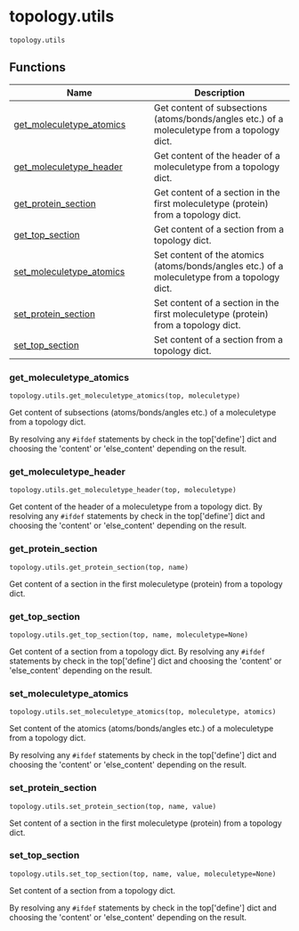 # topology.utils { #kimmdy.topology.utils }

`topology.utils`

## Functions

| Name | Description |
| --- | --- |
| [get_moleculetype_atomics](#kimmdy.topology.utils.get_moleculetype_atomics) | Get content of subsections (atoms/bonds/angles etc.) of a moleculetype from a topology dict. |
| [get_moleculetype_header](#kimmdy.topology.utils.get_moleculetype_header) | Get content of the header of a moleculetype from a topology dict. |
| [get_protein_section](#kimmdy.topology.utils.get_protein_section) | Get content of a section in the first moleculetype (protein) from a topology dict. |
| [get_top_section](#kimmdy.topology.utils.get_top_section) | Get content of a section from a topology dict. |
| [set_moleculetype_atomics](#kimmdy.topology.utils.set_moleculetype_atomics) | Set content of the atomics (atoms/bonds/angles etc.) of a moleculetype from a topology dict. |
| [set_protein_section](#kimmdy.topology.utils.set_protein_section) | Set content of a section in the first moleculetype (protein) from a topology dict. |
| [set_top_section](#kimmdy.topology.utils.set_top_section) | Set content of a section from a topology dict. |

### get_moleculetype_atomics { #kimmdy.topology.utils.get_moleculetype_atomics }

`topology.utils.get_moleculetype_atomics(top, moleculetype)`

Get content of subsections (atoms/bonds/angles etc.) of a moleculetype from a topology dict.

By resolving any `#ifdef` statements by check in the top[&#x27;define&#x27;] dict
and choosing the &#x27;content&#x27; or &#x27;else_content&#x27; depending on the result.

### get_moleculetype_header { #kimmdy.topology.utils.get_moleculetype_header }

`topology.utils.get_moleculetype_header(top, moleculetype)`

Get content of the header of a moleculetype from a topology dict.
By resolving any `#ifdef` statements by check in the top[&#x27;define&#x27;] dict
and choosing the &#x27;content&#x27; or &#x27;else_content&#x27; depending on the result.

### get_protein_section { #kimmdy.topology.utils.get_protein_section }

`topology.utils.get_protein_section(top, name)`

Get content of a section in the first moleculetype (protein) from a topology dict.

### get_top_section { #kimmdy.topology.utils.get_top_section }

`topology.utils.get_top_section(top, name, moleculetype=None)`

Get content of a section from a topology dict.
By resolving any `#ifdef` statements by check in the top[&#x27;define&#x27;] dict
and choosing the &#x27;content&#x27; or &#x27;else_content&#x27; depending on the result.

### set_moleculetype_atomics { #kimmdy.topology.utils.set_moleculetype_atomics }

`topology.utils.set_moleculetype_atomics(top, moleculetype, atomics)`

Set content of the atomics (atoms/bonds/angles etc.) of a moleculetype from a topology dict.

By resolving any `#ifdef` statements by check in the top[&#x27;define&#x27;] dict
and choosing the &#x27;content&#x27; or &#x27;else_content&#x27; depending on the result.

### set_protein_section { #kimmdy.topology.utils.set_protein_section }

`topology.utils.set_protein_section(top, name, value)`

Set content of a section in the first moleculetype (protein) from a topology dict.

### set_top_section { #kimmdy.topology.utils.set_top_section }

`topology.utils.set_top_section(top, name, value, moleculetype=None)`

Set content of a section from a topology dict.

By resolving any `#ifdef` statements by check in the top[&#x27;define&#x27;] dict
and choosing the &#x27;content&#x27; or &#x27;else_content&#x27; depending on the result.